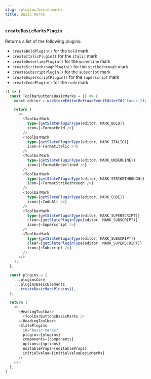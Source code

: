```yaml
---
slug: /plugins/basic-marks
title: Basic Marks
---
```


### `createBasicMarksPlugin`

Returns a list of the following plugins:
- `createBoldPlugin()` for the `bold` mark
- `createItalicPlugin()` for the `italic` mark
- `createUnderlinePlugin()` for the `underline` mark
- `createStrikethroughPlugin()` for the `strikethrough` mark
- `createSubscriptPlugin()` for the `subscript` mark
- `createSuperscriptPlugin()` for the `superscript` mark
- `createCodePlugin()` for the `code` mark

```ts live
() => {
  const ToolbarButtonsBasicMarks = () => {
    const editor = useStoreEditorRef(useEventEditorId('focus'));

    return (
      <>
        <ToolbarMark
          type={getSlatePluginType(editor, MARK_BOLD)}
          icon={<FormatBold />}
        />
        <ToolbarMark
          type={getSlatePluginType(editor, MARK_ITALIC)}
          icon={<FormatItalic />}
        />
        <ToolbarMark
          type={getSlatePluginType(editor, MARK_UNDERLINE)}
          icon={<FormatUnderlined />}
        />
        <ToolbarMark
          type={getSlatePluginType(editor, MARK_STRIKETHROUGH)}
          icon={<FormatStrikethrough />}
        />
        <ToolbarMark
          type={getSlatePluginType(editor, MARK_CODE)}
          icon={<CodeAlt />}
        />
        <ToolbarMark
          type={getSlatePluginType(editor, MARK_SUPERSCRIPT)}
          clear={getSlatePluginType(editor, MARK_SUBSCRIPT)}
          icon={<Superscript />}
        />
        <ToolbarMark
          type={getSlatePluginType(editor, MARK_SUBSCRIPT)}
          clear={getSlatePluginType(editor, MARK_SUPERSCRIPT)}
          icon={<Subscript />}
        />
      </>
    );
  };

  const plugins = [
    ...pluginsCore,
    ...pluginsBasicElements,
    ...createBasicMarkPlugins(),
  ];

  return (
    <>
      <HeadingToolbar>
        <ToolbarButtonsBasicMarks />
      </HeadingToolbar>
      <SlatePlugins
        id="basic-marks"
        plugins={plugins}
        components={components}
        options={options}
        editableProps={editableProps}
        initialValue={initialValueBasicMarks}
      />
    </>
  );
}
```